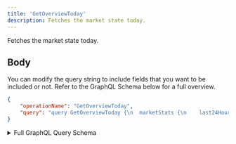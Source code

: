 ```yaml
---
title: 'GetOverviewToday'
description: Fetches the market state today.
---
```


Fetches the market state today.

## Body
You can modify the query string to include fields that you want to be included or not. Refer to the GraphQL Schema below for a full overview.
```json
{
    "operationName": "GetOverviewToday",
    "query": "query GetOverviewToday {\n  marketStats {\n    last24Hours {\n      ...OverviewFragment\n      __typename\n    }\n    last7Days {\n      ...OverviewFragment\n      __typename\n    }\n    last30Days {\n      ...OverviewFragment\n      __typename\n    }\n    __typename\n  }\n}\n\nfragment OverviewFragment on SettlementStats {\n  count\n  axieCount\n  volume\n  volumeUsd\n  __typename\n}\n"
}
```
<details>
<summary>Full GraphQL Query Schema</summary>  
<p>
&nbsp;

```graphql
query GetOverviewToday {
  marketStats {
    last24Hours {
      ...OverviewFragment
      __typename
    }
    last7Days {
      ...OverviewFragment
      __typename
    }
    last30Days {
      ...OverviewFragment
      __typename
    }
    __typename
  }
}

fragment OverviewFragment on SettlementStats {
  count
  axieCount
  volume
  volumeUsd
  __typename
}
```

</p>
</details>